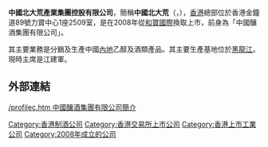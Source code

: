 '''中國北大荒產業集團控股有限公司'''，簡稱'''中國北大荒'''（'''{{lang-en|China Beidahuang  Industry Group Holdings Limited }}'''，{{Hkex|0039}}），[[香港|香港]]總部位於香港金鐘道89號力寶中心1座2509室，是在2008年從[[和寶國際|和寶國際]]換取上市，前身為「中國釀酒集團有限公司」。

其主要業務是分銷及生產中國[[內地|內地]]乙醇及酒類產品。其主要生產基地位於[[黑龍江|黑龍江]]。現時主席是江建軍。

==外部連結==
[http://www.irasia.com/listco/hk/chinabeidahuang /profilec.htm 中國釀酒集團有限公司簡介]{{Wayback|url=http://www.irasia.com/listco/hk/chinabeidahuang |date=20150722160443 }}

[[Category:香港制酒公司|Category:香港制酒公司]]
[[Category:香港交易所上市公司|Category:香港交易所上市公司]]
[[Category:香港上市工業公司|Category:香港上市工業公司]]
[[Category:2008年成立的公司|Category:2008年成立的公司]]